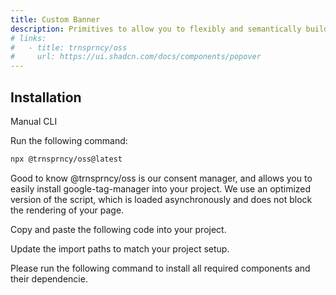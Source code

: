 ```yaml
---
title: Custom Banner
description: Primitives to allow you to flexibly and semantically build your own banner.
# links:
#   - title: trnsprncy/oss
#     url: https://ui.shadcn.com/docs/components/popover
---
```


<ComponentPreview name="fake-banner-demo" />

## Installation

<Tabs defaultValue="manual">

<TabsList>
  <TabsTrigger value="manual">Manual</TabsTrigger>
  <TabsTrigger value="cli">CLI</TabsTrigger>
</TabsList>

<TabsContent value="manual">

<Steps>

<Step>Run the following command:</Step>

```bash
npx @trnsprncy/oss@latest
```

<Alert className="mt-4" variant="info">
  <MdxIcons.Info className="size-4" />
  <AlertTitle>Good to know</AlertTitle>
  <AlertDescription>
    @trnsprncy/oss is our consent manager, and allows you to easily install
    google-tag-manager into your project. We use an optimized version of the
    script, which is loaded asynchronously and does not block the rendering of
    your page.
  </AlertDescription>
</Alert>

<Step>Copy and paste the following code into your project.</Step>

<ComponentSource name="fake-banner-demo" />

<Step>Update the import paths to match your project setup.</Step>

</Steps>

</TabsContent>

<TabsContent value="cli">
  <Steps>
    <Step>
      Please run the following command to install all required components and
      their dependencie.
    </Step>
  </Steps>
</TabsContent>
</Tabs>
